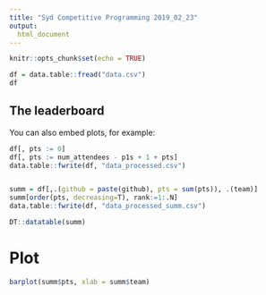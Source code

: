```yaml
---
title: "Syd Competitive Programming 2019_02_23"
output:
  html_document
---
```


```r
knitr::opts_chunk$set(echo = TRUE)
```

```r
df = data.table::fread("data.csv")
df
```

## The leaderboard

You can also embed plots, for example:

```r
df[, pts := 0]
df[, pts := num_attendees - p1s + 1 + pts]
data.table::fwrite(df, "data_processed.csv")


summ = df[,.(github = paste(github), pts = sum(pts)), .(team)]
summ[order(pts, decreasing=T), rank:=1:.N]
data.table::fwrite(df, "data_processed_summ.csv")

DT::datatable(summ)
```

# Plot

```r
barplot(summ$pts, xlab = summ$team)
```
